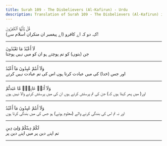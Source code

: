 ```yaml
---
title: Surah 109 - The Disbelievers (Al-Kafirun) - Urdu
description: Translation of Surah 109 - The Disbelievers (Al-Kafirun) in Urdu
---
```





<Aside type="quran" title="1">
قُلْ يَٰٓأَيُّهَا ٱلْكَٰفِرُونَ
</Aside>

<Aside type="reference" title="1">
(اے پیغمبر ان منکران اسلام سے) کہہ دو کہ اے کافرو!
</Aside>

---

<Aside type="quran" title="2">
لَآ أَعْبُدُ مَا تَعْبُدُونَ
</Aside>

<Aside type="reference" title="2">
جن (بتوں) کو تم پوچتے ہو ان کو میں نہیں پوجتا
</Aside>

---

<Aside type="quran" title="3">
وَلَآ أَنتُمْ عَٰبِدُونَ مَآ أَعْبُدُ
</Aside>

<Aside type="reference" title="3">
اور جس (خدا) کی میں عبادت کرتا ہوں اس کی تم عبادت نہیں کرتے
</Aside>

---

<Aside type="quran" title="4">
وَلَآ أَنَا۠ عَابِدٌۭ مَّا عَبَدتُّمْ
</Aside>

<Aside type="reference" title="4">
اور( میں پھر کہتا ہوں کہ) جن کی تم پرستش کرتے ہوں ان کی میں پرستش کرنے والا نہیں ہوں
</Aside>

---

<Aside type="quran" title="5">
وَلَآ أَنتُمْ عَٰبِدُونَ مَآ أَعْبُدُ
</Aside>

<Aside type="reference" title="5">
اور نہ تم اس کی بندگی کرنے والے (معلوم ہوتے) ہو جس کی میں بندگی کرتا ہوں
</Aside>

---

<Aside type="quran" title="6">
لَكُمْ دِينُكُمْ وَلِىَ دِينِ
</Aside>

<Aside type="reference" title="6">
تم اپنے دین پر میں اپنے دین پر
</Aside>

---
